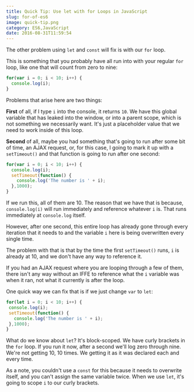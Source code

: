 ```yaml
---
title: Quick Tip: Use let with for Loops in JavaScript
slug: for-of-es6
image: quick-tip.png
category: ES6,JavaScript
date: 2016-08-31T11:59:54
---
```


The other problem using <code>let</code> and <code>const</code> will fix is with our <code>for</code> loop.

This is something that you probably have all run into with your regular <code>for</code> loop, like one that will count from zero to nine:


```js
for(var i = 0; i < 10; i++) {
  console.log(i);
}

```

Problems that arise here are two things:

<strong>First</strong> of all, if I type <code>i</code> into the console, it returns <code>10</code>. We have this global variable that has leaked into the window, or into a parent scope, which is not something we necessarily want. It's just a placeholder value that we need to work inside of this loop.

<strong>Second</strong> of all, maybe you had something that's going to run after some bit of time, an AJAX request, or, for this case, I going to mark it up with a <code>setTimeout()</code> and that function is going to run after one second:


```js
for(var i = 0; i < 10; i++) {
  console.log(i);
  setTimeout(function() {
    console.log('The number is ' + i);
  },1000);
}

```

If we run this, all of them are 10. The reason that we have that is because, <code>console.log(i)</code>  will run immediately and reference whatever <code>i</code> is. That runs immediately at <code>console.log</code> itself.

However, after one second, this entire loop has already gone through every iteration that it needs to and the variable <code>i</code> here is being overwritten every single time.

The problem with that is that by the time the first <code>setTimeout()</code> runs, <code>i</code> is already at 10, and we don't have any way to reference it.

If you had an AJAX request where you are looping through a few of them, there isn't any way without an IFFE to reference what the <code>i</code> variable was when it ran, not what it currently is after the loop.

One quick way we can fix that is if we just change <code>var</code> to <code>let</code>:


```js
for(let i = 0; i < 10; i++) {
 console.log(i);
 setTimeout(function() {
   console.log('The number is ' + i);
 },1000);
}

```

What do we know about <code>let</code>? It's block-scoped. We have curly brackets in the <code>for</code> loop. If you run it now, after a second we'll log zero through nine. We're not getting 10, 10 times. We getting it as it was declared each and every time.

As a note, you couldn't use a <code>const</code> for this because it needs to overwrite itself, and you can't assign the same variable twice. When we use <code>let</code>, it's going to scope <code>i</code> to our curly brackets.